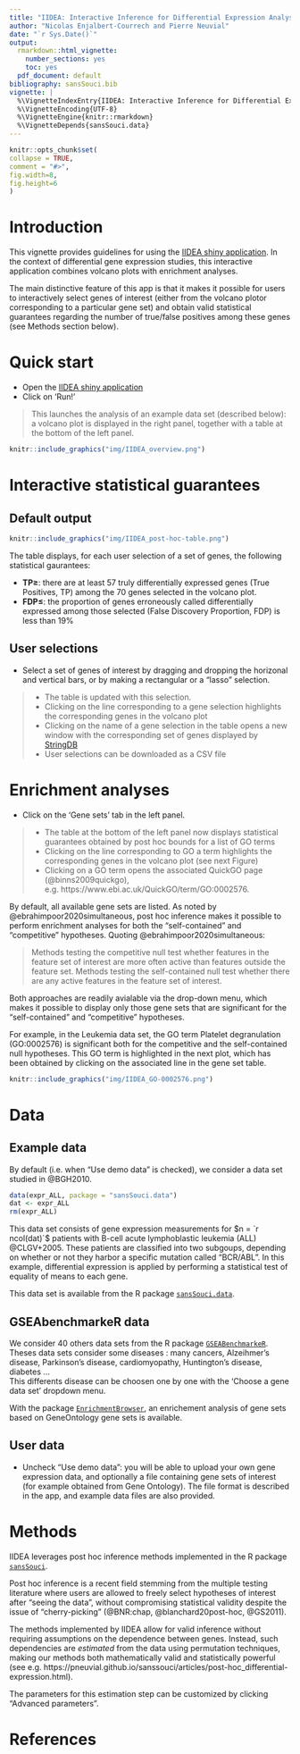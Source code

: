 ```yaml
---
title: "IIDEA: Interactive Inference for Differential Expression Analyses"
author: "Nicolas Enjalbert-Courrech and Pierre Neuvial"
date: "`r Sys.Date()`"
output:
  rmarkdown::html_vignette:
    number_sections: yes
    toc: yes
  pdf_document: default
bibliography: sansSouci.bib
vignette: |
  %\VignetteIndexEntry{IIDEA: Interactive Inference for Differential Expression Analyses}
  %\VignetteEncoding{UTF-8}
  %\VignetteEngine{knitr::rmarkdown}
  %\VignetteDepends{sansSouci.data}
---
```

  
```r
knitr::opts_chunk$set(
collapse = TRUE,
comment = "#>",
fig.width=8,
fig.height=6
)
```

# Introduction

This vignette provides guidelines for using the [IIDEA shiny application](https://pneuvial.shinyapps.io/volcano-plot/). In the context of differential gene expression studies, this interactive application combines volcano plots with enrichment analyses. 

The main distinctive feature of this app is that it makes it possible for users to interactively select genes of interest (either from the volcano plotor corresponding to a particular gene set) and obtain valid statistical guarantees regarding the number of true/false positives among these genes (see Methods section below).

# Quick start

- Open the [IIDEA shiny application](https://pneuvial.shinyapps.io/volcano-plot/)
- Click on 'Run!'

> This launches the analysis of an example data set (described below): a volcano plot is displayed in the right panel, together with a table at the bottom of the left panel. 

```r
knitr::include_graphics("img/IIDEA_overview.png")
```


# Interactive statistical guarantees

## Default output

```r
knitr::include_graphics("img/IIDEA_post-hoc-table.png")
```


The table displays, for each user selection of a set of genes, the following statistical gaurantees:

- **TP$\geq$**: there are at least 57 truly differentially expressed genes (True Positives, TP) among the 70 genes selected in the volcano plot. 
- **FDP$\leq$**: the proportion of genes erroneously called differentially expressed among those selected (False Discovery Proportion, FDP) is less than 19%


## User selections

- Select a set of genes of interest by dragging and dropping the horizonal and vertical bars, or by making a rectangular or a "lasso" selection. 

> - The table is updated with this selection. 
> - Clicking on the line corresponding to a gene selection highlights the corresponding genes in the volcano plot
> - Clicking on the name of a gene selection in the table opens a new window with the corresponding set of genes displayed by [StringDB](https://string-db.org/)
> - User selections can be downloaded as a CSV file


# Enrichment analyses

- Click on the 'Gene sets' tab in the left panel. 

> - The table at the bottom of the left panel now displays statistical guarantees obtained by post hoc bounds for a list of GO terms
> - Clicking on the line corresponding to GO a term highlights the corresponding genes in the volcano plot (see next Figure)
> - Clicking on a GO term opens the associated QuickGO page (@binns2009quickgo), e.g. https://www.ebi.ac.uk/QuickGO/term/GO:0002576.

By default, all available gene sets are listed. As noted by @ebrahimpoor2020simultaneous, post hoc inference makes it possible to perform enrichment analyses for both the "self-contained" and "competitive" hypotheses. Quoting @ebrahimpoor2020simultaneous:

> Methods testing the competitive null test whether features in the feature set of interest are more often active than features outside the feature set. 
> Methods testing the self-contained null test whether there are any active features in the feature set of interest.

Both approaches are readily avialable via the drop-down menu, which makes it possible to display only those gene sets that are significant for the "self-contained" and "competitive" hypotheses. 

For example, in the Leukemia data set, the GO term Platelet degranulation (GO:0002576) is significant both for the competitive and the self-contained null hypotheses. This GO term is highlighted in the next plot, which has been obtained by clicking on the associated line in the gene set table.


```r
knitr::include_graphics("img/IIDEA_GO-0002576.png")
```


# Data

## Example data

By default (i.e. when "Use demo data" is checked), we consider a data set studied in @BGH2010.

```r
data(expr_ALL, package = "sansSouci.data")
dat <- expr_ALL
rm(expr_ALL)
```

This data set consists of gene expression measurements for  $n = `r ncol(dat)`$ patients with B-cell acute lymphoblastic leukemia (ALL) @CLGV+2005. These patients are classified into two subgoups, depending on whether or not they harbor a specific mutation called "BCR/ABL". In this example, differential expression is applied by performing a statistical test of equality of means to each gene. 

This data set is available from the R package [`sansSouci.data`](https://github.com/pneuvial/sanssouci.data).

## GSEAbenchmarkeR data

We consider 40 others data sets from the R package [`GSEABenchmarkeR`](https://bioconductor.org/packages/release/bioc/html/GSEABenchmarkeR.html). Theses data sets consider some diseases : many cancers, Alzeihmer's disease, Parkinson's disease, cardiomyopathy, Huntington's disease, diabetes ...  
This differents disease can be choosen one by one with the 'Choose a gene data set' dropdown menu. 

With the package [`EnrichmentBrowser`](https://bioconductor.org/packages/release/bioc/html/EnrichmentBrowser.html), an enrichement analysis of gene sets based on GeneOntology gene sets is available.

## User data

- Uncheck "Use demo data": you will be able to upload your own gene expression data, and optionally a file containing gene sets of interest (for example obtained from Gene Ontology). The file format is described in the app, and example data files are also provided. 


# Methods

IIDEA leverages post hoc inference methods implemented in the R package  [`sansSouci`](https://github.com/pneuvial/sanssouci). 

Post hoc inference is a recent field stemming from the multiple testing literature where users are allowed to freely select hypotheses of interest after "seeing the data", without compromising statistical validity despite the issue of "cherry-picking" (@BNR:chap, @blanchard20post-hoc, @GS2011).

The methods implemented by IIDEA allow for valid inference without requiring assumptions on the dependence between genes. Instead, such dependencies are *estimated* from the data using permutation techniques, making our methods both mathematically valid and statistically powerful (see e.g. https://pneuvial.github.io/sanssouci/articles/post-hoc_differential-expression.html).

The parameters for this estimation step can be customized by clicking "Advanced parameters". 

# References


